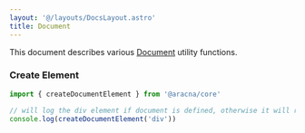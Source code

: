 ```yaml
---
layout: '@/layouts/DocsLayout.astro'
title: Document
---
```


This document describes various [Document](https://developer.mozilla.org/en-US/docs/Web/API/Document) utility functions.

### Create Element

```ts
import { createDocumentElement } from '@aracna/core'

// will log the div element if document is defined, otherwise it will return an empty object
console.log(createDocumentElement('div'))
```
